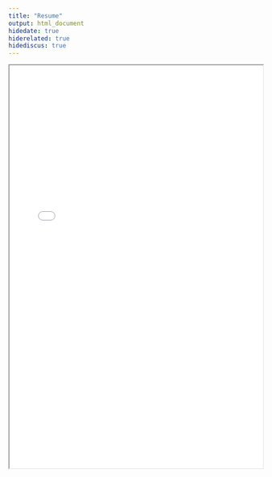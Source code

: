 ```yaml
---
title: "Resume"
output: html_document
hidedate: true
hiderelated: true
hidediscus: true
---
```


<center> 
<iframe src="/resume.pdf" width="100%" height="800" border="0"></iframe>
</center>

